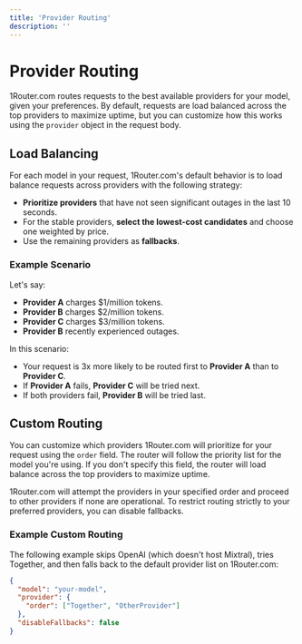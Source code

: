 ```yaml
---
title: 'Provider Routing'
description: ''
---
```


# Provider Routing

1Router.com routes requests to the best available providers for your model, given your preferences. By default, requests are load balanced across the top providers to maximize uptime, but you can customize how this works using the `provider` object in the request body.

## Load Balancing

For each model in your request, 1Router.com's default behavior is to load balance requests across providers with the following strategy:

- **Prioritize providers** that have not seen significant outages in the last 10 seconds.
- For the stable providers, **select the lowest-cost candidates** and choose one weighted by price.
- Use the remaining providers as **fallbacks**.

### Example Scenario
Let's say:

- **Provider A** charges $1/million tokens.
- **Provider B** charges $2/million tokens.
- **Provider C** charges $3/million tokens.
- **Provider B** recently experienced outages.

In this scenario:

- Your request is 3x more likely to be routed first to **Provider A** than to **Provider C**.
- If **Provider A** fails, **Provider C** will be tried next.
- If both providers fail, **Provider B** will be tried last.

## Custom Routing

You can customize which providers 1Router.com will prioritize for your request using the `order` field. The router will follow the priority list for the model you're using. If you don't specify this field, the router will load balance across the top providers to maximize uptime.

1Router.com will attempt the providers in your specified order and proceed to other providers if none are operational. To restrict routing strictly to your preferred providers, you can disable fallbacks.

### Example Custom Routing

The following example skips OpenAI (which doesn't host Mixtral), tries Together, and then falls back to the default provider list on 1Router.com:

```json
{
  "model": "your-model",
  "provider": {
    "order": ["Together", "OtherProvider"]
  },
  "disableFallbacks": false
}
